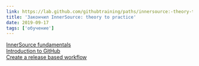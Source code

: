 ```yaml
---
link: https://lab.github.com/githubtraining/paths/innersource:-theory-to-practice
title: 'Закончил InnerSource: theory to practice'
date: 2019-09-17
tags: ['обучение']
---
```


[InnerSource fundamentals](https://lab.github.com/githubtraining/innersource-fundamentals)  
[Introduction to GitHub](https://lab.github.com/githubtraining/introduction-to-github)  
[Create a release based workflow](https://lab.github.com/githubtraining/create-a-release-based-workflow)
